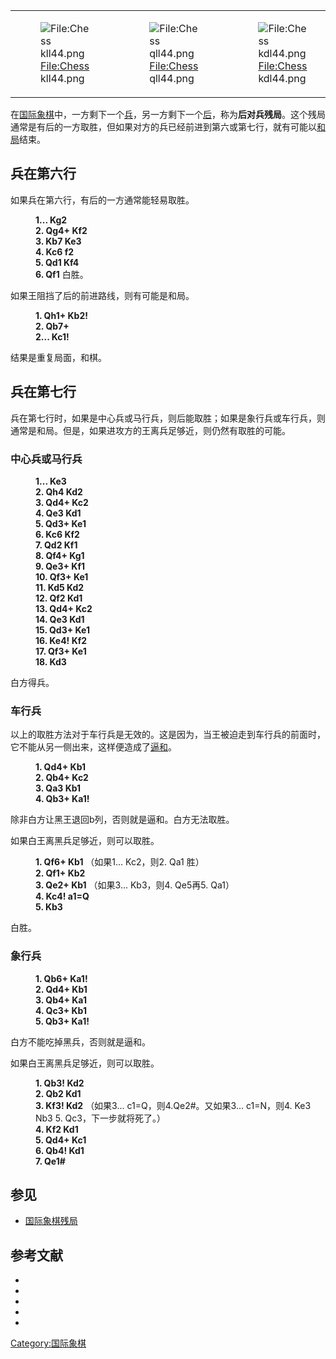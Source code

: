 {{NoteTA|T=zh-hant:后對兵殘局;zh-hans:后对兵残局;|1=zh-hant:后;zh-hans:后;}}
{| align="right"
| [[File:Chess_kll44.png|File:Chess kll44.png]]
| [[File:Chess_qll44.png|File:Chess qll44.png]]
| [[File:Chess_kdl44.png|File:Chess kdl44.png]]
| [[File:Chess_pdl44.png|File:Chess pdl44.png]]
|}
在[[国际象棋|国际象棋]]中，一方剩下一个[[兵_(国际象棋)|兵]]，另一方剩下一个[[后_(国际象棋)|后]]，称为'''后对兵残局'''。这个残局通常是有后的一方取胜，但如果对方的兵已经前进到第六或第七行，就有可能以[[和局|和局]]结束。

==兵在第六行==
{{Chess diagram
|tright
|
|kl|  |ql|  |  |  |  |  
|  |  |  |  |  |  |  |  
|  |  |  |  |  |  |  |  
|  |  |  |  |  |  |  |  
|  |  |  |  |  |  |  |  
|  |  |  |  |  |pd|  |  
|  |  |  |  |  |kd|  |  
|  |  |  |  |  |  |  |  
|黑先白胜 
}}
如果兵在第六行，有后的一方通常能轻易取胜。

: '''1... Kg2'''
: '''2. Qg4+ Kf2'''
: '''3. Kb7 Ke3'''
: '''4. Kc6 f2'''
: '''5. Qd1 Kf4'''
: '''6. Qf1''' 白胜。

{{Chess diagram
|tright
|
|  |  |  |  |  |  |  |  
|  |ql|  |  |  |  |kl|  
|  |  |  |  |  |  |  |  
|  |  |  |  |  |  |  | 
|  |  |  |  |  |  |  |  
|  |  |pd|  |  |  |  |  
|  |  |  |  |  |  |  |  
|  |  |kd|  |  |  |  |  
|白先和
}}
如果王阻挡了后的前进路线，则有可能是和局。
: '''1. Qh1+ Kb2!''' 
:'''2. Qb7+''' 
:'''2... Kc1!'''
结果是重复局面，和棋。
<div style="clear: both">

==兵在第七行==
兵在第七行时，如果是中心兵或马行兵，则后能取胜；如果是象行兵或车行兵，则通常是和局。但是，如果进攻方的王离兵足够近，则仍然有取胜的可能。

===中心兵或马行兵===
{{Chess diagram
|tright
|
|  |  |  |ql|  |  |  |  
|  |kl|  |  |  |  |  |  
|  |  |  |  |  |  |  |  
|  |  |  |  |  |  |  |  
|  |  |  |  |  |  |  |  
|  |  |  |  |  |  |  |  
|  |  |  |kd|pd|  |  |  
|  |  |  |  |  |  |  |  
|黑先白胜
}}
: '''1... Ke3''' 
: '''2. Qh4 Kd2'''
: '''3. Qd4+ Kc2'''
: '''4. Qe3 Kd1'''
: '''5. Qd3+ Ke1'''
: '''6. Kc6 Kf2'''
: '''7. Qd2 Kf1'''
: '''8. Qf4+ Kg1'''
: '''9. Qe3+ Kf1'''
: '''10. Qf3+ Ke1'''
: '''11. Kd5 Kd2'''
: '''12. Qf2 Kd1'''
: '''13. Qd4+ Kc2'''
: '''14. Qe3 Kd1'''
: '''15. Qd3+ Ke1'''
: '''16. Ke4! Kf2'''
: '''17. Qf3+ Ke1'''
: '''18. Kd3'''
白方得兵。

===车行兵===
{{Chess diagram
|tright
|
|  |  |  |ql|  |  |  |  
|  |kl|  |  |  |  |  |  
|  |  |  |  |  |  |  | 
|  |  |  |  |  |  |  |  
|  |  |  |  |  |  |  |  
|  |  |  |  |  |  |  |  
|pd|kd|  |  |  |  |  |  
|  |  |  |  |  |  |  |  
|白先和
}}
以上的取胜方法对于车行兵是无效的。这是因为，当王被迫走到车行兵的前面时，它不能从另一侧出来，这样便造成了[[逼和|逼和]]。

: '''1. Qd4+ Kb1'''
: '''2. Qb4+ Kc2'''
: '''3. Qa3 Kb1'''
: '''4. Qb3+ Ka1!'''
除非白方让黑王退回b列，否则就是逼和。白方无法取胜。

{{Chess diagram
|tright
|
|  |  |  |ql|  |  |  |  
|  |  |  |  |  |  |  |  
|xx|xx|xx|xx|xx|  |  |  
|  |  |  |kl|xx|  |  |  
|  |  |  |  |  |xx|  |  
|  |  |  |  |  |xx|  |  
|pd|kd|  |  |  |xx|  |  
|  |  |  |  |  |xx|  |  
|白先胜
}}
如果白王离黑兵足够近，则可以取胜。 

: '''1. Qf6+ Kb1''' （如果1... Kc2，则2. Qa1 胜）
: '''2. Qf1+ Kb2'''
: '''3. Qe2+ Kb1''' （如果3... Kb3，则4. Qe5再5. Qa1）
: '''4. Kc4! a1=Q'''
: '''5. Kb3''' 
白胜。

===象行兵===
{{Chess diagram
|tright
|
|  |  |  |ql|  |  |  |  
|  |  |  |  |  |  |  |  
|  |  |  |  |  |  |  |  
|  |  |  |  |  |  |  |  
|  |  |  |  |kl|  |  |  
|  |  |  |  |  |  |  |  
|  |kd|pd|  |  |  |  |  
|  |  |  |  |  |  |  |  
|白先和
}}

:'''1. Qb6+ Ka1!'''
:'''2. Qd4+ Kb1'''
:'''3. Qb4+ Ka1'''
:'''4. Qc3+ Kb1'''
:'''5. Qb3+ Ka1!'''
白方不能吃掉黑兵，否则就是逼和。

如果白王离黑兵足够近，则可以取胜。
{{Chess diagram
|tright
|
|  |  |  |  |  |  |  |  
|  |  |  |  |  |  |  |  
|  |  |  |  |  |  |  |  
|  |  |  |  |  |  |  |  
|  |  |  |  |  |  |kl|  
|  |  |  |  |  |  |ql|  
|  |  |pd|  |  |  |  |  
|  |  |  |kd|  |  |  |  
|白先胜
}} 
: '''1. Qb3! Kd2'''
: '''2. Qb2 Kd1'''
: '''3. Kf3! Kd2''' （如果3... c1=Q，则4.Qe2#。又如果3... c1=N，则4. Ke3 Nb3 5. Qc3，下一步就将死了。）
: '''4. Kf2 Kd1'''
: '''5. Qd4+ Kc1'''
: '''6. Qb4! Kd1'''
: '''7. Qe1#'''

==参见==
* [[国际象棋残局|国际象棋残局]]

==参考文献==
*{{Citation
|surname1=Fine|given1=Reuben|authorlink1=Reuben Fine
|surname2=Benko|given2=Pal|authorlink2=Pal Benko
|year=2003
|title=[[Basic_Chess_Endings|Basic Chess Endings]] (1941)
|publisher=McKay
|isbn=0-8129-3493-8
}}
* {{Citation
 |surname1=Flear|given1=Glenn|authorlink1=Glenn Flear
 |title=Starting Out: Pawn Endings
 |year=2004
 |publisher=[[Everyman_Chess|Everyman Chess]]
 |isbn=1-85744-362-4
}}
*{{Citation
|surname1=Müller|given1=Karsten|authorlink1=Karsten Müller
|surname2=Lamprecht|given2=Frank|authorlink2=Frank Lamprecht
|year=2001
|title=Fundamental Chess Endings
|publisher=[[Gambit_Publications|Gambit Publications]]
|isbn=1-901983-53-6
}}
*{{Citation
 |surname1=Seirawan|given1=Yasser|authorlink1=Yasser Seirawan
 |title=Winning Chess Endings
 |year=2003
 |publisher=Everyman Chess
 |isbn=1-85744-348-9
}}
*{{Citation
 |surname1=Snape|given1=Ian
 |title=Chess Endings Made Simple: How to Approach the Endgame with Confidence
 |year=2003
 |publisher=Gambit Publications
 |isbn=1-901983-97-8
}}

[[Category:国际象棋|Category:国际象棋]]